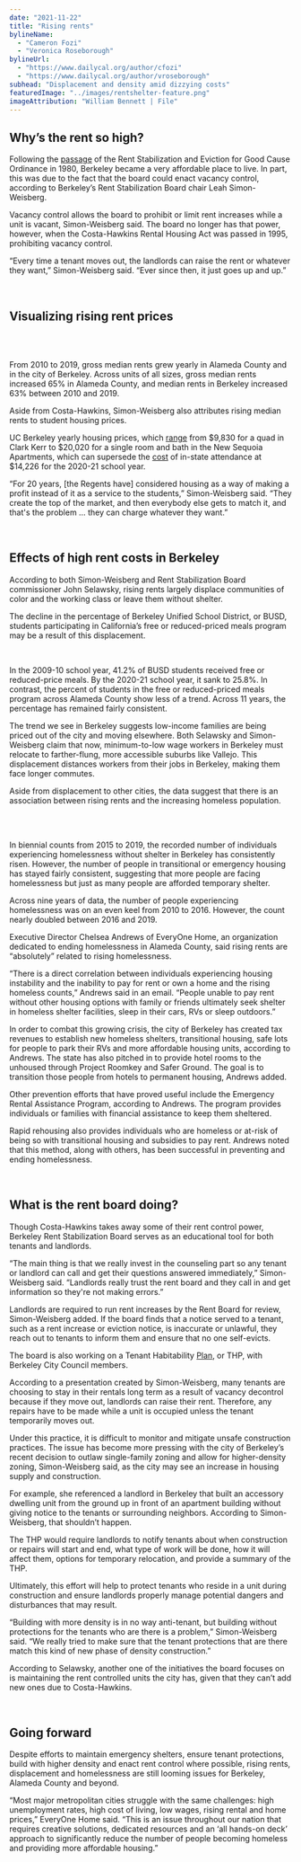 ```yaml
---
date: "2021-11-22"
title: "Rising rents"
bylineName:
  - "Cameron Fozi"
  - "Veronica Roseborough"
bylineUrl:
  - "https://www.dailycal.org/author/cfozi"
  - "https://www.dailycal.org/author/vroseborough"
subhead: "Displacement and density amid dizzying costs"
featuredImage: "../images/rentshelter-feature.png"
imageAttribution: "William Bennett | File"
---
```



## Why’s the rent so high?

Following the [passage](https://www.cityofberkeley.info/Rent_Stabilization_Board/Home/What_is_Rent_Control_.aspx) of the Rent Stabilization and Eviction for Good Cause Ordinance in 1980, Berkeley became a very affordable place to live. In part, this was due to the fact that the board could enact vacancy control, according to Berkeley’s Rent Stabilization Board chair Leah Simon-Weisberg.

Vacancy control allows the board to prohibit or limit rent increases while a unit is vacant, Simon-Weisberg said. The board no longer has that power, however, when the Costa-Hawkins Rental Housing Act was passed in 1995, prohibiting vacancy control.

“Every time a tenant moves out, the landlords can raise the rent or whatever they want,” Simon-Weisberg said. “Ever since then, it just goes up and up.”

<br />

## Visualizing rising rent prices

<br />
<RentChart />
<br />

From 2010 to 2019, gross median rents grew yearly in Alameda County and in the city of Berkeley. Across units of all sizes, gross median rents increased 65% in Alameda County, and median rents in Berkeley increased 63% between 2010 and 2019.

Aside from Costa-Hawkins, Simon-Weisberg also attributes rising median rents to student housing prices.

UC Berkeley yearly housing prices, which [range](https://housing.berkeley.edu/rates) from $9,830 for a quad in Clark Kerr to $20,020 for a single room and bath in the New Sequoia Apartments, which can supersede the [cost](https://financialaid.berkeley.edu/how-aid-works/student-budgets-cost-of-attendance/) of in-state attendance at $14,226 for the 2020-21 school year.

“For 20 years, [the Regents have] considered housing as a way of making a profit instead of it as a service to the students,” Simon-Weisberg said. “They create the top of the market, and then everybody else gets to match it, and that's the problem … they can charge whatever they want.”

<br />

## Effects of high rent costs in Berkeley

According to both Simon-Weisberg and Rent Stabilization Board commissioner John Selawsky, rising rents largely displace communities of color and the working class or leave them without shelter.

The decline in the percentage of Berkeley Unified School District, or BUSD, students participating in California’s free or reduced-priced meals program may be a result of this displacement.

<LunchChart />
<br />

In the 2009-10 school year, 41.2% of BUSD students received free or reduced-price meals. By the 2020-21 school year, it sank to 25.8%. In contrast, the percent of students in the free or reduced-priced meals program across Alameda County show less of a trend. Across 11 years, the percentage has remained fairly consistent.

The trend we see in Berkeley suggests low-income families are being priced out of the city and moving elsewhere. Both Selawsky and Simon-Weisberg claim that now, minimum-to-low wage workers in Berkeley must relocate to farther-flung, more accessible suburbs like Vallejo. This displacement distances workers from their jobs in Berkeley, making them face longer commutes.

Aside from displacement to other cities, the data suggest that there is an association between rising rents and the increasing homeless population.

<BerkeleyShelterChart />
<br />
<AlamedaShelterChart />

<br />

In biennial counts from 2015 to 2019, the recorded number of individuals experiencing homelessness without shelter in Berkeley has consistently risen. However, the number of people in transitional or emergency housing has stayed fairly consistent, suggesting that more people are facing homelessness but just as many people are afforded temporary shelter.

Across nine years of data, the number of people experiencing homelessness was on an even keel from 2010 to 2016. However, the count nearly doubled between 2016 and 2019.

Executive Director Chelsea Andrews of EveryOne Home, an organization dedicated to ending homelessness in Alameda County, said rising rents are “absolutely” related to rising homelessness.

“There is a direct correlation between individuals experiencing housing instability and the inability to pay for rent or own a home and the rising homeless counts,” Andrews said in an email. “People unable to pay rent without other housing options with family or friends ultimately seek shelter in homeless shelter facilities, sleep in their cars, RVs or sleep outdoors.”

In order to combat this growing crisis, the city of Berkeley has created tax revenues to establish new homeless shelters, transitional housing, safe lots for people to park their RVs and more affordable housing units, according to Andrews. The state has also pitched in to provide hotel rooms to the unhoused through Project Roomkey and Safer Ground. The goal is to transition those people from hotels to permanent housing, Andrews added.

Other prevention efforts that have proved useful include the Emergency Rental Assistance Program, according to Andrews. The program provides individuals or families with financial assistance to keep them sheltered.

Rapid rehousing also provides individuals who are homeless or at-risk of being so with transitional housing and subsidies to pay rent. Andrews noted that this method, along with others, has been successful in preventing and ending homelessness.

<br />

## What is the rent board doing?

Though Costa-Hawkins takes away some of their rent control power, Berkeley Rent Stabilization Board serves as an educational tool for both tenants and landlords.

“The main thing is that we really invest in the counseling part so any tenant or landlord can call and get their questions answered immediately,” Simon-Weisberg said. “Landlords really trust the rent board and they call in and get information so they're not making errors.”

Landlords are required to run rent increases by the Rent Board for review, Simon-Weisberg added. If the board finds that a notice served to a tenant, such as a rent increase or eviction notice, is inaccurate or unlawful, they reach out to tenants to inform them and ensure that no one self-evicts.

The board is also working on a Tenant Habitability [Plan](https://www.cityofberkeley.info/uploadedFiles/Rent_Stabilization_Board/Level_3_-_General/Item%206%20Tenant%20Habitability%20Plan.pdf), or THP, with Berkeley City Council members.

According to a presentation created by Simon-Weisberg, many tenants are choosing to stay in their rentals long term as a result of vacancy decontrol because if they move out, landlords can raise their rent. Therefore, any repairs have to be made while a unit is occupied unless the tenant temporarily moves out.

Under this practice, it is difficult to monitor and mitigate unsafe construction practices. The issue has become more pressing with the city of Berkeley’s recent decision to outlaw single-family zoning and allow for higher-density zoning, Simon-Weisberg said, as the city may see an increase in housing supply and construction.

For example, she referenced a landlord in Berkeley that built an accessory dwelling unit from the ground up in front of an apartment building without giving notice to the tenants or surrounding neighbors. According to Simon-Weisberg, that shouldn’t happen.

The THP would require landlords to notify tenants about when construction or repairs will start and end, what type of work will be done, how it will affect them, options for temporary relocation, and provide a summary of the THP.

Ultimately, this effort will help to protect tenants who reside in a unit during construction and ensure landlords properly manage potential dangers and disturbances that may result.

“​Building with more density is in no way anti-tenant, but building without protections for the tenants who are there is a problem,” Simon-Weisberg said. “We really tried to make sure that the tenant protections that are there match this kind of new phase of density construction.”

According to Selawsky, another one of the initiatives the board focuses on is maintaining the rent controlled units the city has, given that they can’t add new ones due to Costa-Hawkins.

<br />

## Going forward

Despite efforts to maintain emergency shelters, ensure tenant protections, build with higher density and enact rent control where possible, rising rents, displacement and homelessness are still looming issues for Berkeley, Alameda County and beyond.

“Most major metropolitan cities struggle with the same challenges: high unemployment rates, high cost of living, low wages, rising rental and home prices,” EveryOne Home said. “This is an issue throughout our nation that requires creative solutions, dedicated resources and an ‘all hands-on deck’ approach to significantly reduce the number of people becoming homeless and providing more affordable housing.”
